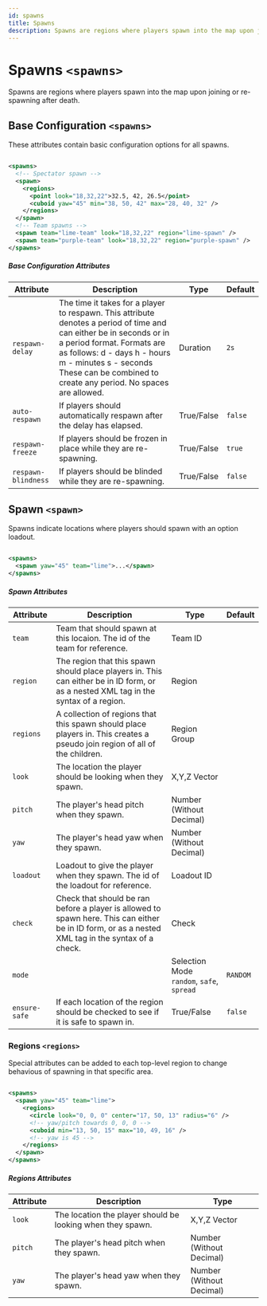 ```yaml
---
id: spawns
title: Spawns
description: Spawns are regions where players spawn into the map upon joining or re-spawning after death.
---
```


# Spawns `<spawns>`

Spawns are regions where players spawn into the map upon joining or re-spawning after death.

## Base Configuration `<spawns>`

These attributes contain basic configuration options for all spawns.

```xml

<spawns>
  <!-- Spectator spawn -->
  <spawn>
    <regions>
      <point look="18,32,22">32.5, 42, 26.5</point>
      <cuboid yaw="45" min="38, 50, 42" max="28, 40, 32" />
    </regions>
  </spawn>
  <!-- Team spawns -->
  <spawn team="lime-team" look="18,32,22" region="lime-spawn" />
  <spawn team="purple-team" look="18,32,22" region="purple-spawn" />
</spawns>

```

##### Base Configuration Attributes

| Attribute           | Description                                                                                                                                                                                                                                                                  | Type                                                 | Default |
| ------------------- | ---------------------------------------------------------------------------------------------------------------------------------------------------------------------------------------------------------------------------------------------------------------------------- | ---------------------------------------------------- | ------- |
| `respawn-delay`     | The time it takes for a player to respawn. This attribute denotes a period of time and can either be in seconds or in a period format. Formats are as follows: d - days h - hours m - minutes s - seconds These can be combined to create any period. No spaces are allowed. | <span class="badge badge--primary">Duration</span>   | `2s`    |
| `auto-respawn`      | If players should automatically respawn after the delay has elapsed.                                                                                                                                                                                                         | <span class="badge badge--primary">True/False</span> | `false` |
| `respawn-freeze`    | If players should be frozen in place while they are re-spawning.                                                                                                                                                                                                             | <span class="badge badge--primary">True/False</span> | `true`  |
| `respawn-blindness` | If players should be blinded while they are re-spawning.                                                                                                                                                                                                                     | <span class="badge badge--primary">True/False</span> | `false` |

## Spawn `<spawn>`

Spawns indicate locations where players should spawn with an option loadout.

```xml

<spawns>
  <spawn yaw="45" team="lime">...</spawn>
</spawns>

```

##### Spawn Attributes

| Attribute     | Description                                                                                                                                        | Type                                                                                     | Default  |
| ------------- | -------------------------------------------------------------------------------------------------------------------------------------------------- | ---------------------------------------------------------------------------------------- | -------- |
| `team`        | Team that should spawn at this locaion. The id of the team for reference.                                                                          | <span class="badge badge--primary">Team ID</span>                                        |          |
| `region`      | The region that this spawn should place players in. This can either be in ID form, or as a nested XML tag in the syntax of a region.               | <span class="badge badge--primary">Region</span>                                         |          |
| `regions`     | A collection of regions that this spawn should place players in. This creates a pseudo join region of all of the children.                         | <span class="badge badge--primary">Region Group</span>                                   |          |
| `look`        | The location the player should be looking when they spawn.                                                                                         | <span class="badge badge--primary">X,Y,Z Vector</span>                                   |          |
| `pitch`       | The player's head pitch when they spawn.                                                                                                           | <span class="badge badge--primary">Number (Without Decimal)</span>                       |          |
| `yaw`         | The player's head yaw when they spawn.                                                                                                             | <span class="badge badge--primary">Number (Without Decimal)</span>                       |          |
| `loadout`     | Loadout to give the player when they spawn. The id of the loadout for reference.                                                                   | <span class="badge badge--primary">Loadout ID</span>                                     |          |
| `check`       | Check that should be ran before a player is allowed to spawn here. This can either be in ID form, or as a nested XML tag in the syntax of a check. | <span class="badge badge--primary">Check</span>                                          |          |
| `mode`        |                                                                                                                                                    | <span class="badge badge--primary">Selection Mode</span><br />`random`, `safe`, `spread` | `RANDOM` |
| `ensure-safe` | If each location of the region should be checked to see if it is safe to spawn in.                                                                 | <span class="badge badge--primary">True/False</span>                                     | `false`  |

### Regions `<regions>`

Special attributes can be added to each top-level region to change behavious of spawning in that specific area.

```xml

<spawns>
  <spawn yaw="45" team="lime">
    <regions>
      <circle look="0, 0, 0" center="17, 50, 13" radius="6" />
      <!-- yaw/pitch towards 0, 0, 0 -->
      <cuboid min="13, 50, 15" max="10, 49, 16" />
      <!-- yaw is 45 -->
    </regions>
  </spawn>
</spawns>

```

##### Regions Attributes

| Attribute | Description                                                | Type                                                               |
| --------- | ---------------------------------------------------------- | ------------------------------------------------------------------ |
| `look`    | The location the player should be looking when they spawn. | <span class="badge badge--primary">X,Y,Z Vector</span>             |
| `pitch`   | The player's head pitch when they spawn.                   | <span class="badge badge--primary">Number (Without Decimal)</span> |
| `yaw`     | The player's head yaw when they spawn.                     | <span class="badge badge--primary">Number (Without Decimal)</span> |
